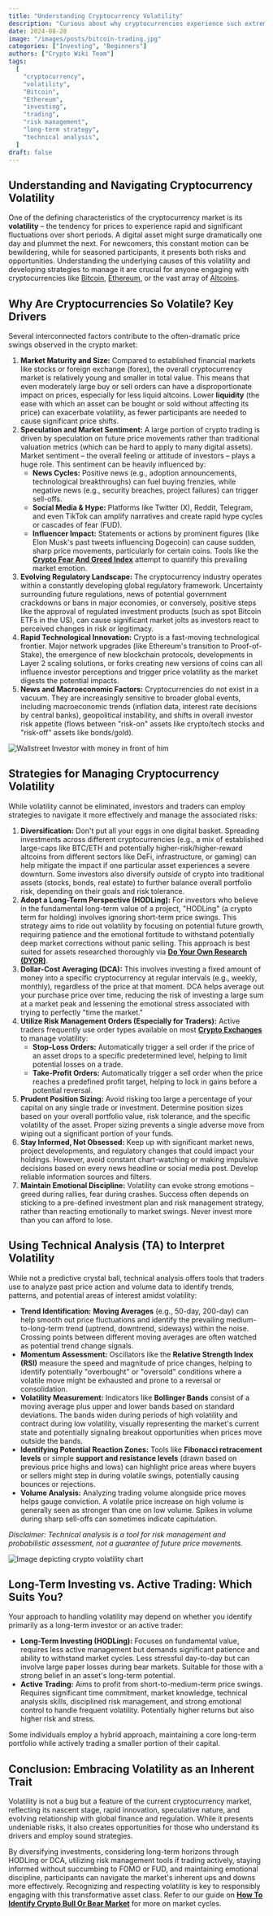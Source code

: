 ```yaml
---
title: "Understanding Cryptocurrency Volatility"
description: "Curious about why cryptocurrencies experience such extreme volatility? Learn how to navigate the market's changes with strategies for managing risks and making right choices."
date: 2024-08-28
image: "/images/posts/bitcoin-trading.jpg"
categories: ["Investing", "Beginners"]
authors: ["Crypto Wiki Team"]
tags:
  [
    "cryptocurrency",
    "volatility",
    "Bitcoin",
    "Ethereum",
    "investing",
    "trading",
    "risk management",
    "long-term strategy",
    "technical analysis",
  ]
draft: false
---
```


## **Understanding and Navigating Cryptocurrency Volatility**

One of the defining characteristics of the cryptocurrency market is its **volatility** – the tendency for prices to experience rapid and significant fluctuations over short periods. A digital asset might surge dramatically one day and plummet the next. For newcomers, this constant motion can be bewildering, while for seasoned participants, it presents both risks and opportunities. Understanding the underlying causes of this volatility and developing strategies to manage it are crucial for anyone engaging with cryptocurrencies like [Bitcoin](/posts/what-is-bitcoin), [Ethereum](/posts/what-is-ethereum), or the vast array of [Altcoins](/posts/what-are-altcoins).

## **Why Are Cryptocurrencies So Volatile? Key Drivers**

Several interconnected factors contribute to the often-dramatic price swings observed in the crypto market:

1.  **Market Maturity and Size:** Compared to established financial markets like stocks or foreign exchange (forex), the overall cryptocurrency market is relatively young and smaller in total value. This means that even moderately large buy or sell orders can have a disproportionate impact on prices, especially for less liquid altcoins. Lower **liquidity** (the ease with which an asset can be bought or sold without affecting its price) can exacerbate volatility, as fewer participants are needed to cause significant price shifts.
2.  **Speculation and Market Sentiment:** A large portion of crypto trading is driven by speculation on future price movements rather than traditional valuation metrics (which can be hard to apply to many digital assets). Market sentiment – the overall feeling or attitude of investors – plays a huge role. This sentiment can be heavily influenced by:
    - **News Cycles:** Positive news (e.g., adoption announcements, technological breakthroughs) can fuel buying frenzies, while negative news (e.g., security breaches, project failures) can trigger sell-offs.
    - **Social Media & Hype:** Platforms like Twitter (X), Reddit, Telegram, and even TikTok can amplify narratives and create rapid hype cycles or cascades of fear (FUD).
    - **Influencer Impact:** Statements or actions by prominent figures (like Elon Musk's past tweets influencing Dogecoin) can cause sudden, sharp price movements, particularly for certain coins. Tools like the **[Crypto Fear And Greed Index](/tools/fear-and-greed-index-for-beginners)** attempt to quantify this prevailing market emotion.
3.  **Evolving Regulatory Landscape:** The cryptocurrency industry operates within a constantly developing global regulatory framework. Uncertainty surrounding future regulations, news of potential government crackdowns or bans in major economies, or conversely, positive steps like the approval of regulated investment products (such as spot Bitcoin ETFs in the US), can cause significant market jolts as investors react to perceived changes in risk or legitimacy.
4.  **Rapid Technological Innovation:** Crypto is a fast-moving technological frontier. Major network upgrades (like Ethereum's transition to Proof-of-Stake), the emergence of new blockchain protocols, developments in Layer 2 scaling solutions, or forks creating new versions of coins can all influence investor perceptions and trigger price volatility as the market digests the potential impacts.
5.  **News and Macroeconomic Factors:** Cryptocurrencies do not exist in a vacuum. They are increasingly sensitive to broader global events, including macroeconomic trends (inflation data, interest rate decisions by central banks), geopolitical instability, and shifts in overall investor risk appetite (flows between "risk-on" assets like crypto/tech stocks and "risk-off" assets like bonds/gold).

![Wallstreet Investor with money in front of him](/images/posts/greedy-investor.jpg)

## **Strategies for Managing Cryptocurrency Volatility**

While volatility cannot be eliminated, investors and traders can employ strategies to navigate it more effectively and manage the associated risks:

1.  **Diversification:** Don't put all your eggs in one digital basket. Spreading investments across different cryptocurrencies (e.g., a mix of established large-caps like BTC/ETH and potentially higher-risk/higher-reward altcoins from different sectors like DeFi, infrastructure, or gaming) can help mitigate the impact if one particular asset experiences a severe downturn. Some investors also diversify _outside_ of crypto into traditional assets (stocks, bonds, real estate) to further balance overall portfolio risk, depending on their goals and risk tolerance.
2.  **Adopt a Long-Term Perspective (HODLing):** For investors who believe in the fundamental long-term value of a project, "HODLing" (a crypto term for holding) involves ignoring short-term price swings. This strategy aims to ride out volatility by focusing on potential future growth, requiring patience and the emotional fortitude to withstand potentially deep market corrections without panic selling. This approach is best suited for assets researched thoroughly via **[Do Your Own Research (DYOR)](/posts/do-your-own-research)**.
3.  **Dollar-Cost Averaging (DCA):** This involves investing a fixed amount of money into a specific cryptocurrency at regular intervals (e.g., weekly, monthly), regardless of the price at that moment. DCA helps average out your purchase price over time, reducing the risk of investing a large sum at a market peak and lessening the emotional stress associated with trying to perfectly "time the market."
4.  **Utilize Risk Management Orders (Especially for Traders):** Active traders frequently use order types available on most **[Crypto Exchanges](/posts/understanding-crypto-exchanges)** to manage volatility:
    - **Stop-Loss Orders:** Automatically trigger a sell order if the price of an asset drops to a specific predetermined level, helping to limit potential losses on a trade.
    - **Take-Profit Orders:** Automatically trigger a sell order when the price reaches a predefined profit target, helping to lock in gains before a potential reversal.
5.  **Prudent Position Sizing:** Avoid risking too large a percentage of your capital on any single trade or investment. Determine position sizes based on your overall portfolio value, risk tolerance, and the specific volatility of the asset. Proper sizing prevents a single adverse move from wiping out a significant portion of your funds.
6.  **Stay Informed, Not Obsessed:** Keep up with significant market news, project developments, and regulatory changes that could impact your holdings. However, avoid constant chart-watching or making impulsive decisions based on every news headline or social media post. Develop reliable information sources and filters.
7.  **Maintain Emotional Discipline:** Volatility can evoke strong emotions – greed during rallies, fear during crashes. Success often depends on sticking to a pre-defined investment plan and risk management strategy, rather than reacting emotionally to market swings. Never invest more than you can afford to lose.

## **Using Technical Analysis (TA) to Interpret Volatility**

While not a predictive crystal ball, technical analysis offers tools that traders use to analyze past price action and volume data to identify trends, patterns, and potential areas of interest amidst volatility:

- **Trend Identification:** **Moving Averages** (e.g., 50-day, 200-day) can help smooth out price fluctuations and identify the prevailing medium-to-long-term trend (uptrend, downtrend, sideways) within the noise. Crossing points between different moving averages are often watched as potential trend change signals.
- **Momentum Assessment:** Oscillators like the **Relative Strength Index (RSI)** measure the speed and magnitude of price changes, helping to identify potentially "overbought" or "oversold" conditions where a volatile move might be exhausted and prone to a reversal or consolidation.
- **Volatility Measurement:** Indicators like **Bollinger Bands** consist of a moving average plus upper and lower bands based on standard deviations. The bands widen during periods of high volatility and contract during low volatility, visually representing the market's current state and potentially signaling breakout opportunities when prices move outside the bands.
- **Identifying Potential Reaction Zones:** Tools like **Fibonacci retracement levels** or simple **support and resistance levels** (drawn based on previous price highs and lows) can highlight price areas where buyers or sellers might step in during volatile swings, potentially causing bounces or rejections.
- **Volume Analysis:** Analyzing trading volume alongside price moves helps gauge conviction. A volatile price increase on high volume is generally seen as stronger than one on low volume. Spikes in volume during sharp sell-offs can sometimes indicate capitulation.

_Disclaimer: Technical analysis is a tool for risk management and probabilistic assessment, not a guarantee of future price movements._

![Image depicting crypto volatility chart](/images/posts/cryptocurrency.jpg)

## **Long-Term Investing vs. Active Trading: Which Suits You?**

Your approach to handling volatility may depend on whether you identify primarily as a long-term investor or an active trader:

- **Long-Term Investing (HODLing):** Focuses on fundamental value, requires less active management but demands significant patience and ability to withstand market cycles. Less stressful day-to-day but can involve large paper losses during bear markets. Suitable for those with a strong belief in an asset's long-term potential.
- **Active Trading:** Aims to profit from short-to-medium-term price swings. Requires significant time commitment, market knowledge, technical analysis skills, disciplined risk management, and strong emotional control to handle frequent volatility. Potentially higher returns but also higher risk and stress.

Some individuals employ a hybrid approach, maintaining a core long-term portfolio while actively trading a smaller portion of their capital.

## **Conclusion: Embracing Volatility as an Inherent Trait**

Volatility is not a bug but a feature of the current cryptocurrency market, reflecting its nascent stage, rapid innovation, speculative nature, and evolving relationship with global finance and regulation. While it presents undeniable risks, it also creates opportunities for those who understand its drivers and employ sound strategies.

By diversifying investments, considering long-term horizons through HODLing or DCA, utilizing risk management tools if trading actively, staying informed without succumbing to FOMO or FUD, and maintaining emotional discipline, participants can navigate the market's inherent ups and downs more effectively. Recognizing and respecting volatility is key to responsibly engaging with this transformative asset class. Refer to our guide on **[How To Identify Crypto Bull Or Bear Market](/posts/how-to-identify-crypto-bull-or-bear-market)** for more on market cycles.
